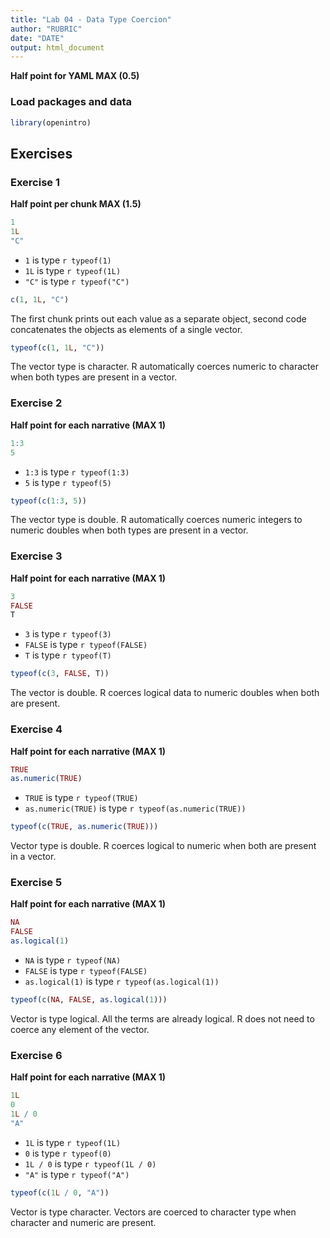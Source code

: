 ```yaml
---
title: "Lab 04 - Data Type Coercion"
author: "RUBRIC"
date: "DATE"
output: html_document
---
```


**Half point for YAML MAX (0.5)**

### Load packages and data

```r
library(openintro) 
```

## Exercises

### Exercise 1

**Half point per chunk MAX (1.5)**

```r
1
1L
"C"
```

-   `1` is type `r typeof(1)`
-   `1L` is type `r typeof(1L)`
-   `"C"` is type `r typeof("C")`

```r
c(1, 1L, "C")
```

The first chunk prints out each value as a separate object, second code concatenates the objects as elements of a single vector.

```r
typeof(c(1, 1L, "C"))
```

The vector type is character.
R automatically coerces numeric to character when both types are present in a vector.

### Exercise 2

**Half point for each narrative (MAX 1)**

```r
1:3
5
```

-   `1:3` is type `r typeof(1:3)`
-   `5` is type `r typeof(5)`

```r
typeof(c(1:3, 5))
```

The vector type is double.
R automatically coerces numeric integers to numeric doubles when both types are present in a vector.

### Exercise 3

**Half point for each narrative (MAX 1)**

```r
3 
FALSE
T
```

-   `3` is type `r typeof(3)`
-   `FALSE` is type `r typeof(FALSE)`
-   `T` is type `r typeof(T)`

```r
typeof(c(3, FALSE, T))
```

The vector is double.
R coerces logical data to numeric doubles when both are present.

### Exercise 4

**Half point for each narrative (MAX 1)**

```r
TRUE
as.numeric(TRUE)
```

-   `TRUE` is type `r typeof(TRUE)`
-   `as.numeric(TRUE)` is type `r typeof(as.numeric(TRUE))`

```r
typeof(c(TRUE, as.numeric(TRUE)))
```

Vector type is double.
R coerces logical to numeric when both are present in a vector.

### Exercise 5

**Half point for each narrative (MAX 1)**

```r
NA
FALSE
as.logical(1)
```

-   `NA` is type `r typeof(NA)`
-   `FALSE` is type `r typeof(FALSE)`
-   `as.logical(1)` is type `r typeof(as.logical(1))`

```r
typeof(c(NA, FALSE, as.logical(1)))
```

Vector is type logical.
All the terms are already logical.
R does not need to coerce any element of the vector.

### Exercise 6

**Half point for each narrative (MAX 1)**

```r
1L
0
1L / 0
"A"
```

-   `1L` is type `r typeof(1L)`
-   `0` is type `r typeof(0)`
-   `1L / 0` is type `r typeof(1L / 0)`
-   `"A"` is type `r typeof("A")`

```r
typeof(c(1L / 0, "A"))
```

Vector is type character.
Vectors are coerced to character type when character and numeric are present.
